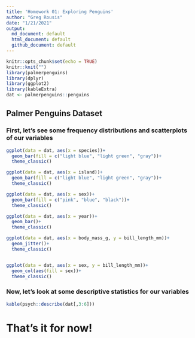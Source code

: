 ```yaml
---
title: 'Homework 01: Exploring Penguins'
author: "Greg Rousis"
date: "1/21/2021"
output:
  md_document: default
  html_document: default
  github_document: default
---
```


```r
knitr::opts_chunk$set(echo = TRUE)
knitr::knit("")
library(palmerpenguins)
library(dplyr)
library(ggplot2)
library(kableExtra)
dat <- palmerpenguins::penguins
```

## Palmer Penguins Dataset

### First, let's see some frequency distributions and scatterplots of our variables

```r

ggplot(data = dat, aes(x = species))+
  geom_bar(fill = c("light blue", "light green", "gray"))+
  theme_classic()

ggplot(data = dat, aes(x = island))+
  geom_bar(fill = c("light blue", "light green", "gray"))+
  theme_classic()

ggplot(data = dat, aes(x = sex))+
  geom_bar(fill = c("pink", "blue", "black"))+
  theme_classic()

ggplot(data = dat, aes(x = year))+
  geom_bar()+
  theme_classic()

ggplot(data = dat, aes(x = body_mass_g, y = bill_length_mm))+
  geom_jitter()+
  theme_classic()


ggplot(data = dat, aes(x = sex, y = bill_length_mm))+
  geom_col(aes(fill = sex))+
  theme_classic()

```


### Now, let's look at some descriptive statistics for our variables

```r

kable(psych::describe(dat[,3:6]))

```




# That's it for now!





